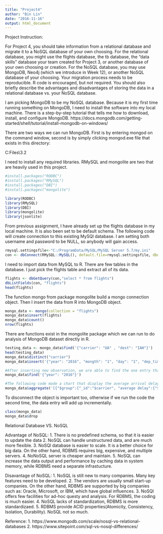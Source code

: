 ---
title: "Project4"
author: "Bin Lin"
date: "2016-11-16"
output: html_document
---

Project Instruction:

For Project 4, you should take information from a relational database and migrate it to a NoSQL database of your own choosing.
For the relational database, you might use the flights database, the tb database, the "data skills" database your team created for Project 3, or another database of your own choosing or creation.
For the NoSQL database, you may use MongoDB, Neo4j (which we introduce in Week 12), or another NoSQL database of your choosing.
Your migration process needs to be reproducible.  R code is encouraged, but not required.  You should also briefly describe the advantages and disadvantages of storing the data in a relational database vs. your NoSQL database.
 

I am picking MongoDB to be my NoSQL database. Because it is my first time running something on MongoDB, I need to install the software into my local machine. There is a step-by-step tutorial that tells me how to download, install, and configure MongoDB. https://docs.mongodb.com/getting-started/shell/tutorial/install-mongodb-on-windows/

There are two ways we can run MongoDB. First is by entering mongod on the command window, second is by simply clicking mongod.exe file that exists in this directory:

C:\Program Files\MongoDB\Server\3.2\bin


I need to install any required libraries. RMySQL and mongolite are two that are heavily used in this project.
```{r}
#install.packages("RODBC")
#install.packages("RMySQL")
#install.packages("DBI")
#install.packages("mongolite")

library(RODBC)
library(RMySQL)
library(DBI)
library(mongolite)
library(jsonlite)
```


From previous assignment, I have already set up the flights database in my local machine. It is also been set to be default schema. The following code will create connection to this existing MySQl database. I am setting both username and password to be NULL, so anybody will gain access. 
```{r}
rmysql.settingsfile<-"C:/ProgramData/MySQL/MySQL Server 5.7/my.ini"
con <- dbConnect(RMySQL::MySQL(), default.file=rmysql.settingsfile, dbname = "flights", user=NULL, password=NULL)
```


I need to import data from MySQL to R. There are few tables in the database. I just pick the flights table and extract all of its data.
```{r}
flights <- dbGetQuery(con,"select * from flights")
dbListFields(con, "flights")
head(flights)
```


The function mongo from package mongolite build a mongo connection object. Then I insert the data from R into MongoDB object.
```{r}
mongo_data <- mongo(collection = "flights")
mongo_data$insert(flights)
mongo_data$count()
nrow(flights)
```


There are functions exist in the mongolite package which we can run to do analysis of MongoDB dataset directly in R. 
```{r}
testing_data <- mongo_data$find('{"carrier": "UA" , "dest": "IAH"}')
head(testing_data)
mongo_data$distinct("carrier")
mongo_data$insert('{"year": "2016", "mongth": "1", "day": "1", "dep_time": "500", "arr_time": "800", "arr_delay": 10, "carrier": "XYZ", "tailnum": "XXXXXX", "flight": "XXXXXX", "origin": "XXX", "dest": "XXX", "air_time": "300", "distance": "1000", "hour": "5", "minute": "30"}')

#After inserting new observation, we are able to find the one entry that is just added, which means we are able to change the MongoDB data from R.
mongo_data$find('{"year": "2016"}')

#The following code made a chart that display the average arrival delay time. 
mongo_data$aggregate('[{"$group":{"_id":"$carrier", "average delay":{"$avg":"$arr_delay"}}}]')
```


To disconnect the object is important too, otherwise if we run the code the second time, the data entry will add up incrementally.  
```{r}
class(mongo_data)
mongo_data$drop
```


Relational Database VS. NoSQL

Advantage of NoSQL: 
1. There is no predefined schema, so that it is easier to update the data
2. NoSQL can handle unstructured data, and are much more flexible. 
3. NoSQl database is easier to scale. It is a better choice for big data. On the other hand, RDBMS requires big, expensive, and multiple servers.
4. NoNoSQL server is cheaper and maintain.
5. NoSQL can increase the data output and performance by caching data in system memory, while RDBMS need a separate infrastucture. 

Disavantage of NoSQL:
1. NoSQL is still new to many companies. Many key features need to be developed. 
2. The vendors are usually small start-up companies. On the other hand, RDBMS are supported by big companies such as: Oracle, Microsoft, or IBM, which have global influences.
3. NoSQl offers few facilities for ad-hoc questy and analysis. For RDBMS, the coding is much easier.
4. NoSQL lacks of standardization, RDBMS is more standardizaed. 
5. RDBMS provide ACID properties(Atomicity, Consistency, Isolation, Durability). NoSQL not so much.

Reference:
1. https://www.mongodb.com/scale/nosql-vs-relational-databases
2. https://www.sitepoint.com/sql-vs-nosql-differences/